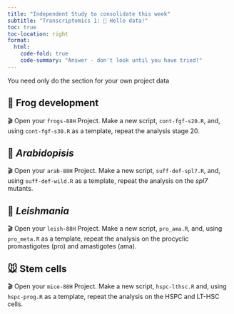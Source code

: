 ```yaml
---
title: "Independent Study to consolidate this week"
subtitle: "Transcriptomics 1: 👋 Hello data!"
toc: true
toc-location: right
format:
  html:
    code-fold: true
    code-summary: "Answer - don't look until you have tried!"
---
```



You need only do the section for your own project data

## 🐸 Frog development

🎬 Open your `frogs-88H` Project. Make a new script, `cont-fgf-s20.R`, and,
using `cont-fgf-s30.R` as a template, repeat the analysis stage 20. 

## 🎄 *Arabidopisis*

🎬 Open your `arab-88H` Project. Make a new script, `suff-def-spl7.R`, and, 
using `suff-def-wild.R` as a template, repeat the analysis on the *spl7* 
mutants. 



## 💉 *Leishmania*

🎬 Open your `leish-88H` Project. Make a new script, `pro_ama.R`, and, 
using `pro_meta.R` as a template, repeat the analysis on the 
procyclic promastigotes (pro) and amastigotes (ama). 


## 🐭 Stem cells

🎬 Open your `mice-88H` Project. Make a new script, `hspc-lthsc.R` and, using 
`hspc-prog.R` as a template, repeat the analysis on the HSPC and LT-HSC cells. 







